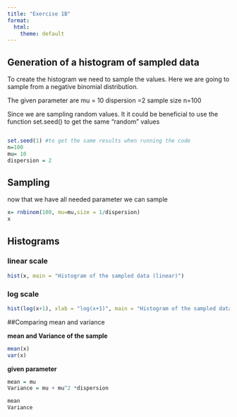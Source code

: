 ---
title: "Exercise 1B"
format:
  html:
    theme: default
---

## Generation of a histogram of sampled data 

To create the histogram we need to sample the values. Here we are going to sample from a negative binomial distribution. 

The given parameter are 
mu = 10
dispersion =2 
sample size n=100

Since we are sampling random values. It it could be beneficial to use the function set.seed() to get the same "random" values 

```{r}
```


```{r}
set.seed(1) #to get the same results when running the code 
n=100
mu= 10
dispersion = 2

```

## Sampling 
now that we have all needed parameter we can sample

```{r}
x= rnbinom(100, mu=mu,size = 1/dispersion)
x
``` 


## Histograms


### linear scale 
```{r}

hist(x, main = "Histogram of the sampled data (linear)")


``` 
### log scale 
```{r}
hist(log(x+1), xlab = "log(x+1)", main = "Histogram of the sampled data (log)" )
```

##Comparing mean and variance 

**mean and Variance of the sample**
```{r}
mean(x)
var(x)

```

**given parameter**
```{r}
mean = mu
Variance = mu + mu^2 *dispersion

mean
Variance 

```


